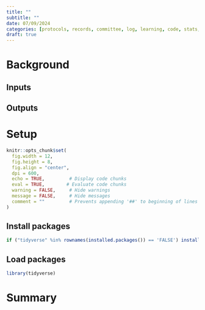 ```yaml
---
title: ""
subtitle: ""
date: 07/09/2024
categories: [protocols, records, committee, log, learning, code, stats, workflow, presentations, anemones, coral]
draft: true
---
```


# Background

## Inputs

## Outputs

# Setup

```r
knitr::opts_chunk$set(
  fig.width = 12,
  fig.height = 8,
  fig.align = "center",
  dpi = 600,
  echo = TRUE,         # Display code chunks
  eval = TRUE,        # Evaluate code chunks
  warning = FALSE,     # Hide warnings
  message = FALSE,     # Hide messages
  comment = ""         # Prevents appending '##' to beginning of lines in code output
)
```

## Install packages

```r
if ("tidyverse" %in% rownames(installed.packages()) == 'FALSE') install.packages('tidyverse')
```

## Load packages

```r
library(tidyverse)
```

# Summary
